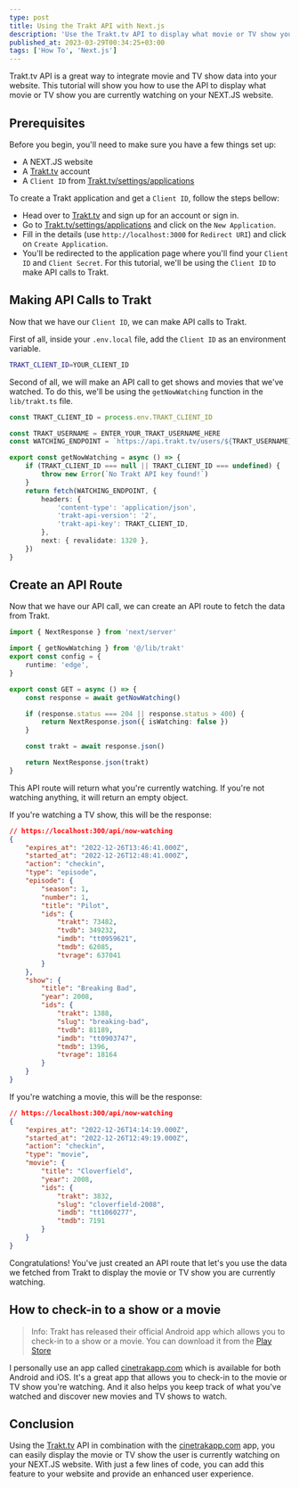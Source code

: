 ```yaml
---
type: post
title: Using the Trakt API with Next.js
description: 'Use the Trakt.tv API to display what movie or TV show you are currently watching on your NEXT.JS website.'
published_at: 2023-03-29T00:34:25+03:00
tags: ['How To', 'Next.js']
---
```


Trakt.tv API is a great way to integrate movie and TV show data into your website. This tutorial will show you how to use the API to display what movie or TV show you are currently watching on your NEXT.JS website.

## Prerequisites

Before you begin, you'll need to make sure you have a few things set up:

- A NEXT.JS website
- A [Trakt.tv](https://trakt.tv/) account
- A `Client ID` from [Trakt.tv/settings/applications](https://trakt.tv/settings/applications)

To create a Trakt application and get a `Client ID`, follow the steps bellow:

- Head over to [Trakt.tv](https://trakt.tv) and sign up for an account or sign in.
- Go to [Trakt.tv/settings/applications](https://trakt.tv/settings/applications) and click on the `New Application`.
- Fill in the details (use `http://localhost:3000` for `Redirect URI`) and click on `Create Application`.
- You'll be redirected to the application page where you'll find your `Client ID` and `Client Secret`. For this tutorial, we'll be using the `Client ID` to make API calls to Trakt.

## Making API Calls to Trakt

Now that we have our `Client ID`, we can make API calls to Trakt.

First of all, inside your `.env.local` file, add the `Client ID` as an environment variable.

```bash title=".env.local"
TRAKT_CLIENT_ID=YOUR_CLIENT_ID
```

Second of all, we will make an API call to get shows and movies that we've watched. To do this, we'll be using the `getNowWatching` function in the `lib/trakt.ts` file.

```typescript title="lib/trakt.ts"
const TRAKT_CLIENT_ID = process.env.TRAKT_CLIENT_ID

const TRAKT_USERNAME = ENTER_YOUR_TRAKT_USERNAME_HERE
const WATCHING_ENDPOINT = `https://api.trakt.tv/users/${TRAKT_USERNAME}/watching`

export const getNowWatching = async () => {
	if (TRAKT_CLIENT_ID === null || TRAKT_CLIENT_ID === undefined) {
		throw new Error(`No Trakt API key found!`)
	}
	return fetch(WATCHING_ENDPOINT, {
		headers: {
			'content-type': 'application/json',
			'trakt-api-version': '2',
			'trakt-api-key': TRAKT_CLIENT_ID,
		},
		next: { revalidate: 1320 },
	})
}
```

## Create an API Route

Now that we have our API call, we can create an API route to fetch the data from Trakt.

```typescript title="app/api/now-watching/route.ts"
import { NextResponse } from 'next/server'

import { getNowWatching } from '@/lib/trakt'
export const config = {
	runtime: 'edge',
}

export const GET = async () => {
	const response = await getNowWatching()

	if (response.status === 204 || response.status > 400) {
		return NextResponse.json({ isWatching: false })
	}

	const trakt = await response.json()

	return NextResponse.json(trakt)
}
```

This API route will return what you're currently watching. If you're not watching anything, it will return an empty object.

If you're watching a TV show, this will be the response:

```json
// https://localhost:300/api/now-watching
{
	"expires_at": "2022-12-26T13:46:41.000Z",
	"started_at": "2022-12-26T12:48:41.000Z",
	"action": "checkin",
	"type": "episode",
	"episode": {
		"season": 1,
		"number": 1,
		"title": "Pilot",
		"ids": {
			"trakt": 73482,
			"tvdb": 349232,
			"imdb": "tt0959621",
			"tmdb": 62085,
			"tvrage": 637041
		}
	},
	"show": {
		"title": "Breaking Bad",
		"year": 2008,
		"ids": {
			"trakt": 1388,
			"slug": "breaking-bad",
			"tvdb": 81189,
			"imdb": "tt0903747",
			"tmdb": 1396,
			"tvrage": 18164
		}
	}
}
```

If you're watching a movie, this will be the response:

```json
// https://localhost:300/api/now-watching
{
	"expires_at": "2022-12-26T14:14:19.000Z",
	"started_at": "2022-12-26T12:49:19.000Z",
	"action": "checkin",
	"type": "movie",
	"movie": {
		"title": "Cloverfield",
		"year": 2008,
		"ids": {
			"trakt": 3832,
			"slug": "cloverfield-2008",
			"imdb": "tt1060277",
			"tmdb": 7191
		}
	}
}
```

Congratulations! You've just created an API route that let's you use the data we fetched from Trakt to display the movie or TV show you are currently watching.

## How to check-in to a show or a movie

> Info: Trakt has released their official Android app which allows you to check-in to a show or a movie. You can download it from the [Play Store](https://play.google.com/store/apps/details?id=tv.trakt.trakt)

I personally use an app called [cinetrakapp.com](https://www.cinetrakapp.com/) which is available for both Android and iOS. It's a great app that allows you to check-in to the movie or TV show you're watching. And it also helps you keep track of what you've watched and discover new movies and TV shows to watch.

## Conclusion

Using the [Trakt.tv](http://trakt.tv/) API in combination with the [cinetrakapp.com](https://www.cinetrakapp.com/) app, you can easily display the movie or TV show the user is currently watching on your NEXT.JS website. With just a few lines of code, you can add this feature to your website and provide an enhanced user experience.
